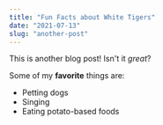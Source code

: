 ```yaml
---
title: "Fun Facts about White Tigers"
date: "2021-07-13"
slug: "another-post"
---
```



This is another blog post! Isn't it *great*?

Some of my **favorite** things are:

* Petting dogs
* Singing
* Eating potato-based foods
